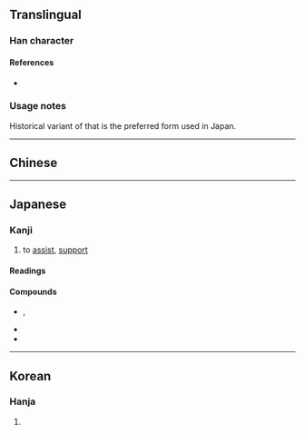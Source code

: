 {{also|帮|幫}}
{{character info/new}}
==Translingual==
{{Han simplified forms|幫|幇|帮}}

===Han character===
{{Han char|rn=50|rad=巾|as=09|sn=12|four=|canj=GILB,XGILB|ids=⿱封巾}}

====References====
* {{Han ref|kx=0334.250|dkj=08999|dj=0641.270|hdz=10746.070|uh=5E47|ud=24135}}

===Usage notes===
Historical variant of {{l|mul|幫}} that is the preferred form used in Japan.

----

==Chinese==
{{zh-see|幫|v}}

----

==Japanese==

===Kanji===
{{ja-kanji|grade=|rs=巾09|kyu=幫}} <!-- No kyūjitai form listed in official Jōyō Kanji list -->

# to [[assist]], [[support]]

====Readings====
{{ja-readings
|goon=ほう
|kanon=ほう
|kun=たす-ける
}}

====Compounds====
* {{ja-r|幇間|たいこもち}}, {{ja-r|幇間|ほうかん}}
* {{ja-r|幇助|ほうじょ}}
* {{ja-r|自殺幇助|じさつほうじょ}}

----

==Korean==

===Hanja===
{{ko-hanja|hangeul=방|rv=bang|mr=pang}}

# {{rfdef|ko|sort=巾09}}